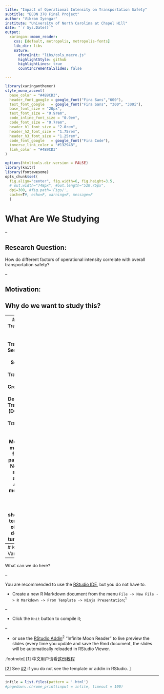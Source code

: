 ```yaml
---
title: "Impact of Operational Intensity on Transportation Safety"
subtitle: "ECON 370 Final Project"
author: "Vikram Iyengar"
institute: "University of North Carolina at Chapel Hill"
date: "`r Sys.Date()`"
output:
  xaringan::moon_reader:
    css: [default, metropolis, metropolis-fonts] 
    lib_dir: libs
    nature:
      eforeInit: "libs/cols_macro.js"
      highlightStyle: github
      highlightLines: true
      countIncrementalSlides: false

---
```

```r
library(xaringanthemer)
style_mono_accent(
  base_color = "#4B9CD3",
  header_font_google = google_font("Fira Sans","600"),
  text_font_google   = google_font("Fira Sans", "300", "300i"),
  base_font_size = "20px",
  text_font_size = "0.9rem",
  code_inline_font_size = "0.9em",
  code_font_size = "0.7rem",
  header_h1_font_size = "2.0rem",
  header_h2_font_size = "1.75rem",
  header_h3_font_size = "1.25rem",
  code_font_google   = google_font("Fira Code"),
  inverse_link_color = "#13294B",
  link_color = "#4B9CD3"
)
```
```r
options(htmltools.dir.version = FALSE)
library(knitr)
library(fontawesome)
opts_chunk$set(
  fig.align="center", fig.width=6, fig.height=3.5, 
  # out.width="748px", #out.length="520.75px",
  dpi=300, #fig.path='Figs/',
  cache=T#, echo=F, warning=F, message=F
  )
```

# What Are We Studying

--

## Research Question: 
How do different factors of operational intensity correlate with overall
transportation safety?

--

## Motivation: 
Why do we want to study this?
- 

---
# Data
### Transportation Ridership Data:
**Transportation Services Index and Seasonally-Adjusted Transportation Data**
- Created by the U.S. Department of Transportation (DOT), Bureau of Transportation Statistics (BTS).
- Measures the movement of freight and passengers. 
- Note: Data is seasonally adjusted
  - Allows for measurement of real monthly changes; short and long term patterns of growth or decline; and turning points.

### Transportation Safety and Event Data:
**Modal Service data and Safety & Security (S&S) public transit time series data**
- Created by the U.S. Department of Transportation (DOT), (Federal Transit Administration).
- Measures statistics about transportation in regards to major and non-major safety events
```r
transport_data = read.csv("/Users/vikram/Documents/ECON 370/Final Project/Data/Transportation_Data.csv")
event_data = read.csv("/Users/vikram/Documents/ECON 370/Final Project/Data/Time_Series_Event_Data.csv")
```
---
# Key Variables
```r
data = list(c(1,2,3,4), c(1,5,3,2))
knitr::kable(data, caption = "Tables with kable")
```

--

What can we do here?

--

You are recommended to use the [RStudio IDE](https://www.rstudio.com/products/rstudio/), but you do not have to.

- Create a new R Markdown document from the menu `File -> New File -> R Markdown -> From Template -> Ninja Presentation`;<sup>1</sup>

--

- Click the `Knit` button to compile it;

--

- or use the [RStudio Addin](https://rstudio.github.io/rstudioaddins/)<sup>2</sup> "Infinite Moon Reader" to live preview the slides (every time you update and save the Rmd document, the slides will be automatically reloaded in RStudio Viewer.

.footnote[
[1] 中文用户请看[这份教程](https://slides.yihui.org/xaringan/zh-CN.html)

[2] See [#2](https://github.com/yihui/xaringan/issues/2) if you do not see the template or addin in RStudio.
]

---


```r
infile = list.files(pattern = '.html')
#pagedown::chrome_print(input = infile, timeout = 100)
```